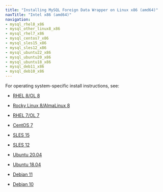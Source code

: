 ```yaml
---
title: "Installing MySQL Foreign Data Wrapper on Linux x86 (amd64)"
navTitle: "Intel x86 (amd64)"
navigation:
- mysql_rhel8_x86
- mysql_other_linux8_x86
- mysql_rhel7_x86
- mysql_centos7_x86
- mysql_sles15_x86
- mysql_sles12_x86
- mysql_ubuntu22_x86
- mysql_ubuntu20_x86
- mysql_ubuntu18_x86
- mysql_deb11_x86
- mysql_deb10_x86
---
```


For operating system-specific install instructions, see:

  - [RHEL 8/OL 8](mysql_rhel8_x86)

  - [Rocky Linux 8/AlmaLinux 8](mysql_other_linux8_x86)
  - [RHEL 7/OL 7](mysql_rhel7_x86)
  - [CentOS 7](mysql_centos7_x86)
  - [SLES 15](mysql_sles15_x86)
  - [SLES 12](mysql_sles12_x86)
  - [Ubuntu 20.04](mysql_ubuntu20_x86)
  - [Ubuntu 18.04](mysql_ubuntu18_x86)
  - [Debian 11](mysql_deb11_x86)
  - [Debian 10](mysql_deb10_x86)


